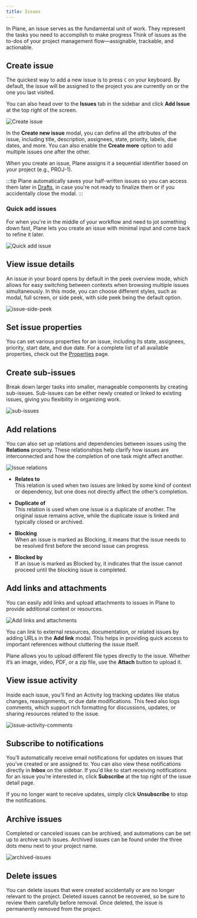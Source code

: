 ```yaml
---
title: Issues
---
```


In Plane, an issue serves as the fundamental unit of work. They represent the tasks you need to accomplish to make progress Think of issues as the to-dos of your project management flow—assignable, trackable, and actionable. 

## Create issue

The quickest way to add a new issue is to press `C` on your keyboard. By default, the issue will be assigned to the project you are currently on or the one you last visited.

You can also head over to the **Issues** tab in the sidebar and click **Add Issue** at the top right of the screen. 

![Create issue](https://media.docs.plane.so/issues/create-issue-modal.webp#center)

In the **Create new issue** modal, you can define all the attributes of the issue, including title, description, assignees, state, priority, labels, due dates, and more. You can also enable the **Create more** option to add multiple issues one after the other.

When you create an issue, Plane assigns it a sequential identifier based on your project (e.g., PROJ-1).

:::tip
Plane automatically saves your half-written issues so you can access them later in [Drafts](/core-concepts/drafts), in case you're not ready to finalize them or if you accidentally close the modal. 
:::

### Quick add issues

For when you're in the middle of your workflow and need to jot something down fast, Plane lets you create an issue with minimal input and come back to refine it later.

![Quick add issue](https://media.docs.plane.so/issues/issue-quick-add.webp#center)

## View issue details

An issue in your board opens by default in the peek overview mode, which allows for easy switching between contexts when browsing multiple issues simultaneously. In this mode, you can choose different styles, such as modal, full screen, or side peek, with side peek being the default option.

![issue-side-peek](https://media.docs.plane.so/issues/issue-side-peek.webp#center)

## Set issue properties

You can set various properties for an issue, including its state, assignees, priority, start date, and due date. For a complete list of all available properties, check out the [Properties](/core-concepts/issues/properties) page.

## Create sub-issues

Break down larger tasks into smaller, manageable components by creating sub-issues. Sub-issues can be either newly created or linked to existing issues, giving you flexibility in organizing work.

![sub-issues](https://media.docs.plane.so/issues/issue-sub-issues.webp#center)

## Add relations

You can also set up relations and dependencies between issues using the **Relations** property. These relationships help clarify how issues are interconnected and how the completion of one task might affect another.

![Issue relations](https://media.docs.plane.so/issues/issue-relations.webp#center)

- **Relates to**  
This relation is used when two issues are linked by some kind of context or dependency, but one does not directly affect the other’s completion.

- **Duplicate of**  
This relation is used when one issue is a duplicate of another. The original issue remains active, while the duplicate issue is linked and typically closed or archived.

- **Blocking**  
When an issue is marked as Blocking, it means that the issue needs to be resolved first before the second issue can progress.

- **Blocked by**  
If an issue is marked as Blocked by, it indicates that the issue cannot proceed until the blocking issue is completed.

## Add links and attachments

You can easily add links and upload attachments to issues in Plane to provide additional context or resources. 

![Add links and attachments](https://media.docs.plane.so/issues/links-and-attachments.webp#center)

You can link to external resources, documentation, or related issues by adding URLs in the **Add link** modal. This helps in providing quick access to important references without cluttering the issue itself.

Plane allows you to upload different file types directly to the issue. Whether it’s an image, video, PDF, or a zip file, use the **Attach** button to upload it.

## View issue activity

Inside each issue, you’ll find an Activity log tracking updates like status changes, reassignments, or due date modifications. This feed also logs comments, which support rich formatting for discussions, updates, or sharing resources related to the issue.

![issue-activity-comments](https://media.docs.plane.so/issues/issue-activity-comments.webp#center)

## Subscribe to notifications

You’ll automatically receive email notifications for updates on issues that you’ve created or are assigned to. You can also view these notifications directly in **Inbox** on the sidebar. If you'd like to start receiving notifications for an issue you’re interested in, click **Subscribe** at the top right of the issue detail page.

If you no longer want to receive updates, simply click **Unsubscribe** to stop the notifications.

## Archive issues

Completed or canceled issues can be archived, and automations can be set up to archive such issues. Archived issues can be found under the three dots menu next to your project name.

![archived-issues](https://media.docs.plane.so/issues/archived-issues.webp#center)

## Delete issues

You can delete issues that were created accidentally or are no longer relevant to the project. Deleted issues cannot be recovered, so be sure to review them carefully before removal. Once deleted, the issue is permanently removed from the project.